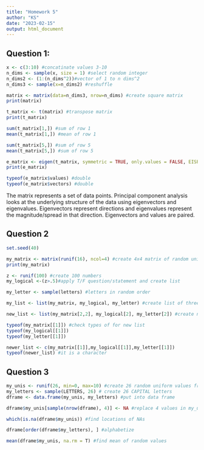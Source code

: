 ```yaml
---
title: "Homework 5"
author: "KS"
date: "2023-02-15"
output: html_document
---
```


## Question 1:

```r
x <- c(3:10) #concatinate values 3-10
n_dims <- sample(x, size = 1) #select random integer
n_dims2 <- (1:(n_dims^2))#vector of 1 to n dims^2
n_dims3 <- sample(x=n_dims2) #reshuffle

matrix <- matrix(data=n_dims3, nrow=n_dims) #create square matrix
print(matrix)

t_matrix <- t(matrix) #transpose matrix
print(t_matrix)

sum(t_matrix[1,]) #sum of row 1
mean(t_matrix[1,]) #mean of row 1

sum(t_matrix[5,]) #sum of row 5
mean(t_matrix[5,]) #sum of row 5

e_matrix <- eigen(t_matrix, symmetric = TRUE, only.values = FALSE, EISPACK = FALSE)
print(e_matrix)

typeof(e_matrix$values) #double
typeof(e_matrix$vectors) #double
```
The matrix represents a set of data points. Principal component analysis looks at the underlying structure of the data using eigenvectors and eigenvalues. Eigenvectors represent directions and eigenvalues represent the magnitude/spread in that direction. Eigenvectors and values are paired. 


## Question 2

```r
set.seed(40)

my_matrix <- matrix(runif(16), ncol=4) #create 4x4 matrix of random uniform values
print(my_matrix)

z <- runif(100) #create 100 numbers
my_logical <-(z>.5)#apply T/F question/statement and create list

my_letter <- sample(letters) #letters in random order

my_list <- list(my_matrix, my_logical, my_letter) #create list of three elements

new_list <- list(my_matrix[2,2], my_logical[2], my_letter[2]) #create new list with selected elements

typeof(my_matrix[[1]]) #check types of for new list
typeof(my_logical[[1]])
typeof(my_letter[[1]])

newer_list <- c(my_matrix[[1]],my_logical[[1]],my_letter[[1]])
typeof(newer_list) #it is a character
```


## Question 3

```r
my_unis <- runif(26, min=0, max=10) #create 26 random uniform values from 0 - 10
my_letters <- sample(LETTERS, 26) # create 26 CAPITAL letters
dframe <- data.frame(my_unis, my_letters) #put into data frame

dframe$my_unis[sample(nrow(dframe), 4)] <- NA #replace 4 values in my_unis with NAs

which(is.na(dframe$my_unis)) #find locations of NAs

dframe[order(dframe$my_letters), ] #alphabetize

mean(dframe$my_unis, na.rm = T) #find mean of random values

```

